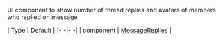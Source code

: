UI component to show number of thread replies and avatars of members who replied on message

| Type | Default |
|- -|- -|
| component | [MessageReplies](/reactnative/ui-components/message-replies) |
